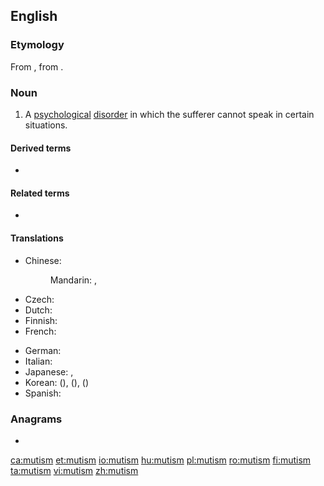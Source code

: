 ==English==
{{wikipedia}}

===Etymology===
From {{etyl|fr|en}} {{m|fr|mutisme}}, from {{etyl|la|en}} {{m|la|mutus||mute}}.

===Noun===
{{en-noun|~}}

# A [[psychological]] [[disorder]] in which the sufferer cannot speak in certain situations.

====Derived terms====
* {{l|en|selective mutism}}

====Related terms====
* {{l|en|mute}}

====Translations====
{{trans-top|psychological disorder}}
* Chinese:
*: Mandarin: {{t|cmn|緘默症|sc=Hani}}, {{t|cmn|缄默症|tr=jiānmòzhèng|sc=Hani}}
* Czech: {{t|cs|mutismus|m}}
* Dutch: {{t+|nl|mutisme|n}}
* Finnish: {{t+|fi|mutismi}}
* French: {{t+|fr|mutisme|m}}
{{trans-mid}}
* German: {{t|de|Mutismus|m}}
* Italian: {{t+|it|mutismo|m}}
* Japanese: {{t|ja|緘默症|tr=かんもくしょう, kanmokushō}}, {{t|ja|無言症|tr=むごんしょう, mugonshō}}
* Korean: {{t|ko|함묵증|sc=Hang}} ({{t|ko|緘默症|sc=Hani}}), {{t|ko|함구증|sc=Hang}} ({{t|ko|緘口症|sc=Hani}}), {{t|ko|무언증|sc=Hang}} ({{t|ko|無言症|sc=Hani}})
* Spanish: {{t+|es|mutismo|m}}
{{trans-bottom}}

===Anagrams===
* {{l|en|summit}}

[[ca:mutism]]
[[et:mutism]]
[[io:mutism]]
[[hu:mutism]]
[[pl:mutism]]
[[ro:mutism]]
[[fi:mutism]]
[[ta:mutism]]
[[vi:mutism]]
[[zh:mutism]]